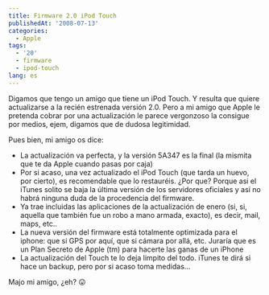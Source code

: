 ```yaml
---
title: Firmware 2.0 iPod Touch
publishedAt: '2008-07-13'
categories:
  - Apple
tags:
  - '20'
  - firmware
  - ipod-touch
lang: es
---
```


Digamos que tengo un amigo que tiene un iPod Touch. Y resulta que quiere actualizarse a la recién estrenada versión 2.0. Pero a mi amigo que Apple le pretenda cobrar por una actualización le parece vergonzoso la consigue por medios, ejem, digamos que de dudosa legitimidad.

Pues bien, mi amigo os dice:

- La actualización va perfecta, y la versión 5A347 es la final (la mismita que te da Apple cuando pasas por caja)
- Por si acaso, una vez actualizado el iPod Touch (que tarda un huevo, por cierto), es recomendable que lo restauréis. ¿Por que? Porque asi el iTunes solito se baja la última versión de los servidores oficiales y así no habrá ninguna duda de la procedencia del firmware.
- Ya trae incluidas las aplicaciones de la actualización de enero (si, si, aquella que también fue un robo a mano armada, exacto), es decir, mail, maps, etc..
- La nueva versión del firmware está totalmente optimizada para el iphone: que si GPS por aquí, que si cámara por allá, etc. Juraría que es un Plan Secreto de Apple (tm) para hacerte las ganas de un iPhone
- La actualización del Touch te lo deja limpito del todo. iTunes te dirá si hace un backup, pero por si acaso toma medidas...

Majo mi amigo, ¿eh? 😛
